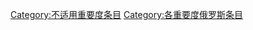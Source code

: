 {{Articles by Importance|topic=俄罗斯|format=toc}}
{{Wikipedia category}}
{{emptycat}}
[[Category:不适用重要度条目|Category:不适用重要度条目]]
[[Category:各重要度俄罗斯条目|Category:各重要度俄罗斯条目]]